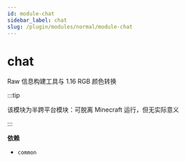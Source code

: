 ```yaml
---
id: module-chat
sidebar_label: chat
slug: /plugin/modules/normal/module-chat
---
```


# chat

Raw 信息构建工具与 1.16 RGB 颜色转换

:::tip

该模块为半跨平台模块：可脱离 Minecraft 运行，但无实际意义

:::

**依赖**

- `common`